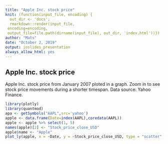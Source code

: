 ```yaml
---
title: "Apple Inc. stock price"
knit: (function(input_file, encoding) {
  out_dir <- 'docs';
  rmarkdown::render(input_file,
 encoding=encoding,
 output_file=file.path(dirname(input_file), out_dir, 'index.html'))})
author: "Mats"
date: "October 2, 2019"
output: ioslides_presentation
always_allow_html: yes
---
```


## Apple Inc. stock price
Apple Inc. stock price from January 2007 ploted in a graph. Zoom in to see stock price movements during a shorter timespan. Data source: Yahoo Finance.

```r
library(plotly)
library(quantmod)
apa <- getSymbols("AAPL",src='yahoo')
apple <- data.frame(Date=index(AAPL),coredata(AAPL))
apple <- apple %>% select(1, 5)
names(apple)[2] <- "Stock_price_close_USD"
apple$name <- "Apple"
plot_ly(apple, x = ~Date, y = ~Stock_price_close_USD, type = "scatter", mode = "lines")
```

